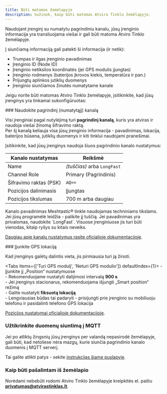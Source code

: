 ```yaml
---
title: Būti matomas žemėlapyje
description: Sužinok, kaip būti matomas Atviro Tinklo žemėlapyje.
---
```



<Callout title="Dėmesio - informacija skelbiama viešai" type="warning">
    Naudojant įrenginį su numatytu pagrindiniu kanalu, jūsų įrenginio informacija yra transliuojama viešai ir gali būti matoma Atviro Tinklo žemėlapyje.

  Į siunčiamą informaciją gali patekti ši informacija (ir netik):
  - Trumpas ir ilgas įrenginio pavadinimas
  - Įrenginio ID (Node ID)
  - Įrenginio netikslios koordinatės (jei GPS modulis įjungtas)
  - Įrenginio rodmenys (baterijos įkrovos kiekis, temperatūra ir pan.)
  - Prijungtų aplinkos jutiklių duomenys
  - Įrenginio siunčiamos žinutės numatytame kanale
</Callout>

Jeigu norite būti matomas Atviro Tinklo žemėlapyje, įsitikinkite, kad jūsų įrenginys yra tinkamai sukonfigūruotas:

<Steps>

<Step>
### Naudokite pagrindinį (numatytąjį) kanalą

Visi įrenginiai pagal nutylėjimą turi **pagrindinį kanalą**, kuris yra atviras ir naudoja viešai žinomą šifravimo raktą.  
Per šį kanalą keliauja visa jūsų įrenginio informacija - pavadinimas, lokacija, baterijos būsena, jutiklių duomenys ir kiti tinklui naudojami pranešimai.

Įsitikinkite, kad jūsų įrenginys naudoja šiuos pagrindinio kanalo nustatymus:

| Kanalo nustatymas        | Reikšmė                     |
|--------------------------|-----------------------------|
| Name                     | *(tuščias)* arba `LongFast` |
| Channel Role             | Primary (Pagrindinis)       |
| Šifravimo raktas (PSK)   | `AQ==`                      |
| Pozicijos dalinimasis    | Įjungtas                    |
| Pozicijos tikslumas      | 700 m arba daugiau          |

<Callout title="Svarbu - kanalo pavadinimas" type="info">
  Kanalo pavadinimas Meshtastic® tinkle naudojamas techniniams tikslams.  
  Jei jūsų programėlė leidžia - palikite jį tuščią.  
  Jei pavadinimas yra privalomas, naudokite `LongFast`.  
  Visuose įrenginiuose jis turi būti vienodas, kitaip ryšys su kitais neveiks.
</Callout>

[Daugiau apie kanalų nustatymus rasite oficialioje dokumentacijoje](https://meshtastic.org/docs/configuration/radio/channels/#channel-config-client-availability).
</Step>

<Step>
### Įjunkite GPS lokaciją

Kad įrenginys galėtų dalintis vieta, jis pirmiausia turi ją žinoti.

<Tabs items={['Turi GPS modulį', 'Neturi GPS modulio']} defaultIndex={1}>
  <Tab value="Turi GPS modulį">
    - Įjunkite jį „Position“ nustatymuose  
    - Rekomenduojame nustatyti dalijimosi intervalą **900 s**  
    - Jei įrenginys stacionarus, rekomenduojama išjungti „Smart position“ režimą  
  </Tab>
  <Tab value="Neturi GPS modulio">
    - Galite nustatyti **fiksuotą lokaciją**  
    - Lengviausias būdas tai padaryti - prisijungti prie įrenginio su mobiliuoju telefonu ir pasidalinti telefono GPS lokacija
  </Tab>
</Tabs>

[Pozicijos nustatymai oficialioje dokumentacijoje](https://meshtastic.org/docs/configuration/radio/position).
</Step>
<Step>
### Užtikrinkite duomenų siuntimą į MQTT

Jei po atliktų žingsnių jūsų įrenginys per valandą nepasirodė žemėlapyje, gali būti, kad netoliese nėra mazgų, kurie siunčia pagrindinio kanalo duomenis į MQTT serverį.

Tai galite atlikti patys - sekite [instrukcijas šiame puslapyje](/docs/atviro-tinklo-zemelapio-duomenys/siusti-duomenis-i-mqtt).
</Step>
</Steps>

### Kaip būti pašalintam iš žemėlapio

Norėdami nebebūti rodomi Atviro Tinklo žemėlapyje kreipkitės el. paštu **privatumas@atvirastinklas.lt**.

